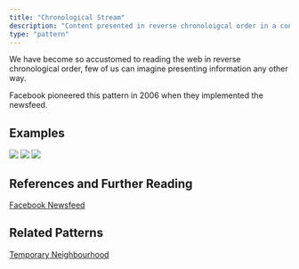 ```yaml
---
title: "Chronological Stream"
description: "Content presented in reverse chronoloigcal order in a constantly updating stream"
type: "pattern"
---
```


We have become so accustomed to reading the web in reverse chronological order, few of us can imagine presenting information any other way.

Facebook pioneered this pattern in 2006 when they implemented the newsfeed.

## Examples

![](https://via.placeholder.com/300x450)
![](https://via.placeholder.com/300x450)
![](https://via.placeholder.com/300x450)

## References and Further Reading

[Facebook Newsfeed](https://www.facebook.com/newsfeed)

## Related Patterns

[Temporary Neighbourhood](/posts/temporary-neighbourhood)
